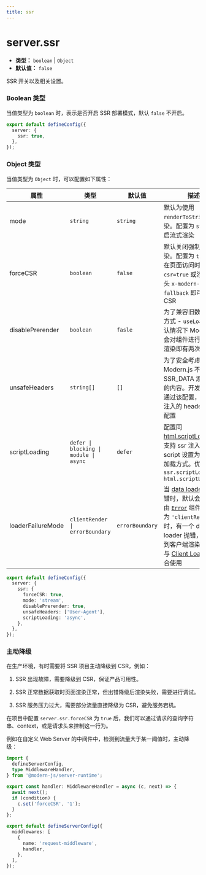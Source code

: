 ```yaml
---
title: ssr
---
```


# server.ssr

- **类型：** `boolean` | `Object`
- **默认值：** `false`

SSR 开关以及相关设置。

### Boolean 类型

当值类型为 `boolean` 时，表示是否开启 SSR 部署模式，默认 `false` 不开启。

```ts title="modern.config.ts"
export default defineConfig({
  server: {
    ssr: true,
  },
});
```

### Object 类型

当值类型为 `Object` 时，可以配置如下属性：

| 属性              | 类型                                   | 默认值          | 描述                                                                                                                                                                                                                                                                                                                                    |
| ----------------- | -------------------------------------- | --------------- | --------------------------------------------------------------------------------------------------------------------------------------------------------------------------------------------------------------------------------------------------------------------------------------------------------------------------------------- |
| mode              | `string`                               | `string`        | 默认为使用 `renderToString` 渲染。配置为 `stream` 开启流式渲染                                                                                                                                                                                                                                                                          |
| forceCSR          | `boolean`                              | `false`         | 默认关闭强制 CSR 渲染。配置为 `true` 后，在页面访问时添加 `?csr=true` 或添加请求头 `x-modern-ssr-fallback` 即可强制 CSR                                                                                                                                                                                                                 |
| disablePrerender  | `boolean`                              | `fasle`         | 为了兼容旧数据请求方式 - `useLoader`, 默认情况下 Modern.js 会对组件进行一次预渲染即有两次渲染                                                                                                                                                                                                                                           |
| unsafeHeaders     | `string[]`                             | `[]`            | 为了安全考虑，Modern.js 不会往 SSR_DATA 添加过多的内容。开发者可以通过该配置，对需要注入的 headers 进行配置                                                                                                                                                                                                                             |
| scriptLoading     | `defer \| blocking \| module \| async` | `defer`         | 配置同 [html.scriptLoading](/configure/app/html/script-loading)，支持 ssr 注入的 script 设置为 async 加载方式。优先级为 `ssr.scriptLoading` > `html.scriptLoading`                                                                                                                                                                      |
| loaderFailureMode | `clientRender \| errorBoundary`        | `errorBoundary` | 当 [data loader](/guides/basic-features/data/data-fetch.html#data-loader推荐) 中出错时，默认会渲染路由 [`Error`](/guides/basic-features/routes.html#错误处理) 组件，配置为 `'clientRender'` 时，有一个 data loader 抛错，就降级到客户端渲染，可以与 [Client Loader](/guides/basic-features/data/data-fetch.html#client-loader) 配合使用 |

```ts title="modern.config.ts"
export default defineConfig({
  server: {
    ssr: {
      forceCSR: true,
      mode: 'stream',
      disablePrerender: true,
      unsafeHeaders: ['User-Agent'],
      scriptLoading: 'async',
    },
  },
});
```

### 主动降级

在生产环境，有时需要将 SSR 项目主动降级到 CSR，例如：

1. SSR 出现故障，需要降级到 CSR，保证产品可用性。

2. SSR 正常数据获取时页面渲染正常，但出错降级后渲染失败，需要进行调试。

3. SSR 服务压力过大，需要部分流量直接降级为 CSR，避免服务宕机。

在项目中配置 `server.ssr.forceCSR` 为 `true` 后，我们可以通过请求的查询字符串、context，或是请求头来控制这一行为。

例如在自定义 Web Server 的中间件中，检测到流量大于某一阈值时，主动降级：

```ts title="server/modern.server.ts"
import {
  defineServerConfig,
  type MiddlewareHandler,
} from '@modern-js/server-runtime';

export const handler: MiddlewareHandler = async (c, next) => {
  await next();
  if (condition) {
    c.set('forceCSR', '1');
  }
};

export default defineServerConfig({
  middlewares: [
    {
      name: 'request-middleware',
      handler,
    },
  ],
});
```
